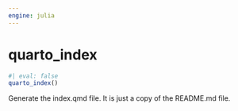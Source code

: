 ```yaml
---
engine: julia
---
```


# quarto_index
    

::: {.callout-note appearance="simple" title="docblock" collapse=false}    


```julia
#| eval: false
quarto_index()

```

Generate the index.qmd file. It is just a copy of the README.md file.
 


:::
    

